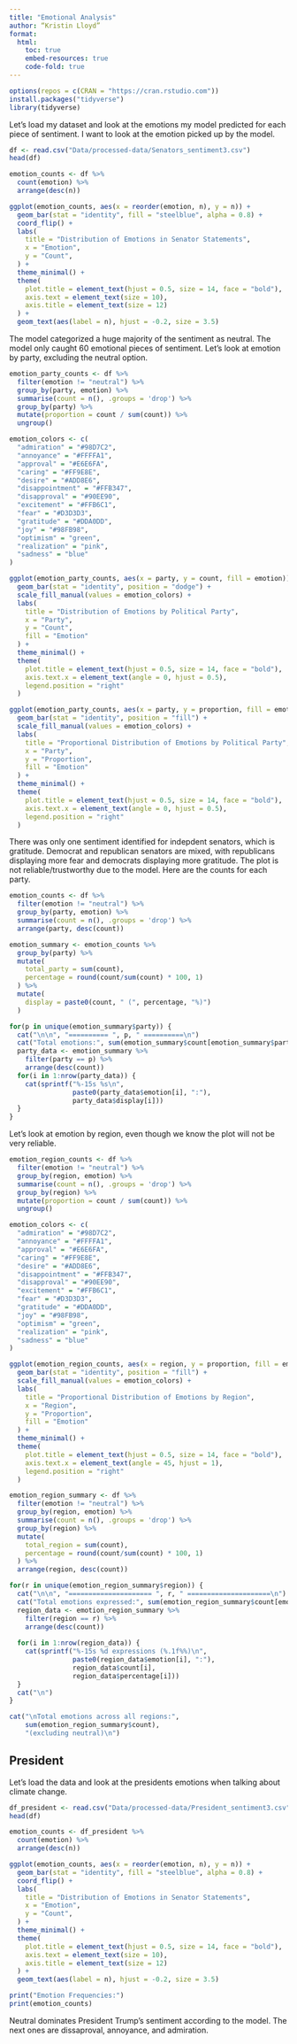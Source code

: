 ```yaml
---
title: "Emotional Analysis"
author: “Kristin Lloyd”
format: 
  html:
    toc: true
    embed-resources: true
    code-fold: true
---
```


```r

options(repos = c(CRAN = "https://cran.rstudio.com"))
install.packages("tidyverse")
library(tidyverse)

```

Let's load my dataset and look at the emotions my model predicted for each piece of sentiment. I want to look at the emotion picked up by the model. 

```r

df <- read.csv("Data/processed-data/Senators_sentiment3.csv")
head(df)

```

```r

emotion_counts <- df %>%
  count(emotion) %>%
  arrange(desc(n))

ggplot(emotion_counts, aes(x = reorder(emotion, n), y = n)) +
  geom_bar(stat = "identity", fill = "steelblue", alpha = 0.8) +
  coord_flip() + 
  labs(
    title = "Distribution of Emotions in Senator Statements",
    x = "Emotion",
    y = "Count",
  ) +
  theme_minimal() +
  theme(
    plot.title = element_text(hjust = 0.5, size = 14, face = "bold"),
    axis.text = element_text(size = 10),
    axis.title = element_text(size = 12)
  ) +
  geom_text(aes(label = n), hjust = -0.2, size = 3.5) 

```

The model categorized a huge majority of the sentiment as neutral. The model only caught 60 emotional pieces of sentiment. Let's look at emotion by party, excluding the neutral option.

```r

emotion_party_counts <- df %>%
  filter(emotion != "neutral") %>% 
  group_by(party, emotion) %>%
  summarise(count = n(), .groups = 'drop') %>%
  group_by(party) %>%
  mutate(proportion = count / sum(count)) %>%
  ungroup()

emotion_colors <- c(
  "admiration" = "#98D7C2",   
  "annoyance" = "#FFFFA1",   
  "approval" = "#E6E6FA",     
  "caring" = "#FF9E8E",    
  "desire" = "#ADD8E6",       
  "disappointment" = "#FFB347",
  "disapproval" = "#90EE90",
  "excitement" = "#FFB6C1",   
  "fear" = "#D3D3D3",         
  "gratitude" = "#DDA0DD",  
  "joy" = "#98FB98",         
  "optimism" = "green",     
  "realization" = "pink",  
  "sadness" = "blue"       
)

ggplot(emotion_party_counts, aes(x = party, y = count, fill = emotion)) +
  geom_bar(stat = "identity", position = "dodge") +
  scale_fill_manual(values = emotion_colors) +
  labs(
    title = "Distribution of Emotions by Political Party",
    x = "Party",
    y = "Count",
    fill = "Emotion"
  ) +
  theme_minimal() +
  theme(
    plot.title = element_text(hjust = 0.5, size = 14, face = "bold"),
    axis.text.x = element_text(angle = 0, hjust = 0.5),
    legend.position = "right"
  )

ggplot(emotion_party_counts, aes(x = party, y = proportion, fill = emotion)) +
  geom_bar(stat = "identity", position = "fill") +
  scale_fill_manual(values = emotion_colors) +
  labs(
    title = "Proportional Distribution of Emotions by Political Party",
    x = "Party",
    y = "Proportion",
    fill = "Emotion"
  ) +
  theme_minimal() +
  theme(
    plot.title = element_text(hjust = 0.5, size = 14, face = "bold"),
    axis.text.x = element_text(angle = 0, hjust = 0.5),
    legend.position = "right"
  )

```

There was only one sentiment identified for indepdent senators, which is gratitude. Democrat and republican senators are mixed, with republicans displaying more fear and democrats displaying more gratitude. The plot is not reliable/trustworthy due to the model. Here are the counts for each party.

```r

emotion_counts <- df %>%
  filter(emotion != "neutral") %>%
  group_by(party, emotion) %>%
  summarise(count = n(), .groups = 'drop') %>%
  arrange(party, desc(count))

emotion_summary <- emotion_counts %>%
  group_by(party) %>%
  mutate(
    total_party = sum(count),
    percentage = round(count/sum(count) * 100, 1)
  ) %>%
  mutate(
    display = paste0(count, " (", percentage, "%)")
  )

for(p in unique(emotion_summary$party)) {
  cat("\n\n", "========== ", p, " ==========\n")
  cat("Total emotions:", sum(emotion_summary$count[emotion_summary$party == p]), "\n\n")
  party_data <- emotion_summary %>% 
    filter(party == p) %>%
    arrange(desc(count))
  for(i in 1:nrow(party_data)) {
    cat(sprintf("%-15s %s\n", 
                paste0(party_data$emotion[i], ":"),
                party_data$display[i]))
  }
}

```

Let's look at emotion by region, even though we know the plot will not be very reliable. 

```r

emotion_region_counts <- df %>%
  filter(emotion != "neutral") %>%
  group_by(region, emotion) %>%
  summarise(count = n(), .groups = 'drop') %>%
  group_by(region) %>%
  mutate(proportion = count / sum(count)) %>%
  ungroup()

emotion_colors <- c(
  "admiration" = "#98D7C2",    
  "annoyance" = "#FFFFA1",   
  "approval" = "#E6E6FA",  
  "caring" = "#FF9E8E",       
  "desire" = "#ADD8E6",       
  "disappointment" = "#FFB347", 
  "disapproval" = "#90EE90", 
  "excitement" = "#FFB6C1",  
  "fear" = "#D3D3D3",      
  "gratitude" = "#DDA0DD", 
  "joy" = "#98FB98",     
  "optimism" = "green",     
  "realization" = "pink",  
  "sadness" = "blue"       
)

ggplot(emotion_region_counts, aes(x = region, y = proportion, fill = emotion)) +
  geom_bar(stat = "identity", position = "fill") +
  scale_fill_manual(values = emotion_colors) +
  labs(
    title = "Proportional Distribution of Emotions by Region",
    x = "Region",
    y = "Proportion",
    fill = "Emotion"
  ) +
  theme_minimal() +
  theme(
    plot.title = element_text(hjust = 0.5, size = 14, face = "bold"),
    axis.text.x = element_text(angle = 45, hjust = 1),
    legend.position = "right"
  )

```

```r

emotion_region_summary <- df %>%
  filter(emotion != "neutral") %>%
  group_by(region, emotion) %>%
  summarise(count = n(), .groups = 'drop') %>%
  group_by(region) %>%
  mutate(
    total_region = sum(count),
    percentage = round(count/sum(count) * 100, 1)
  ) %>%
  arrange(region, desc(count))

for(r in unique(emotion_region_summary$region)) {
  cat("\n\n", "===================== ", r, " =====================\n")
  cat("Total emotions expressed:", sum(emotion_region_summary$count[emotion_region_summary$region == r]), "\n\n")
  region_data <- emotion_region_summary %>% 
    filter(region == r) %>%
    arrange(desc(count))
  
  for(i in 1:nrow(region_data)) {
    cat(sprintf("%-15s %d expressions (%.1f%%)\n", 
                paste0(region_data$emotion[i], ":"),
                region_data$count[i],
                region_data$percentage[i]))
  }
  cat("\n")
}

cat("\nTotal emotions across all regions:", 
    sum(emotion_region_summary$count), 
    "(excluding neutral)\n")

```

## President

Let's load the data and look at the presidents emotions when talking about climate change. 

```r

df_president <- read.csv("Data/processed-data/President_sentiment3.csv")
head(df)

```

```r

emotion_counts <- df_president %>%
  count(emotion) %>%
  arrange(desc(n))

ggplot(emotion_counts, aes(x = reorder(emotion, n), y = n)) +
  geom_bar(stat = "identity", fill = "steelblue", alpha = 0.8) +
  coord_flip() + 
  labs(
    title = "Distribution of Emotions in Senator Statements",
    x = "Emotion",
    y = "Count",
  ) +
  theme_minimal() +
  theme(
    plot.title = element_text(hjust = 0.5, size = 14, face = "bold"),
    axis.text = element_text(size = 10),
    axis.title = element_text(size = 12)
  ) +
  geom_text(aes(label = n), hjust = -0.2, size = 3.5) 

print("Emotion Frequencies:")
print(emotion_counts)

```

Neutral dominates President Trump's sentiment according to the model. The next ones are dissaproval, annoyance, and admiration. 